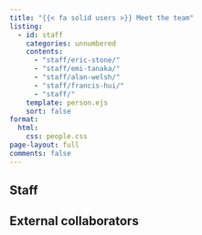 ```yaml
---
title: "{{< fa solid users >}} Meet the team"
listing:
  - id: staff
    categories: unnumbered
    contents:
      - "staff/eric-stone/"
      - "staff/emi-tanaka/"
      - "staff/alan-welsh/"
      - "staff/francis-hui/"
      - "staff/"
    template: person.ejs
    sort: false
format:
  html:
    css: people.css
page-layout: full
comments: false
---
```


## Staff

:::{#staff}
:::

## External collaborators

